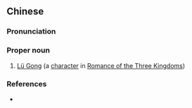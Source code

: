 {{also|吕公}}
==Chinese==
{{zh-forms|s=吕公}}

===Pronunciation===
{{zh-pron
|m=Lǚ Gōng
|cat=pn
}}

===Proper noun===
{{zh-proper noun}}

# [[w:Lü Gong|Lü Gong]] (a [[character]] in [[w:Romance of the Three Kingdoms|Romance of the Three Kingdoms]])

===References===
* {{pedialite|Lü Gong}}